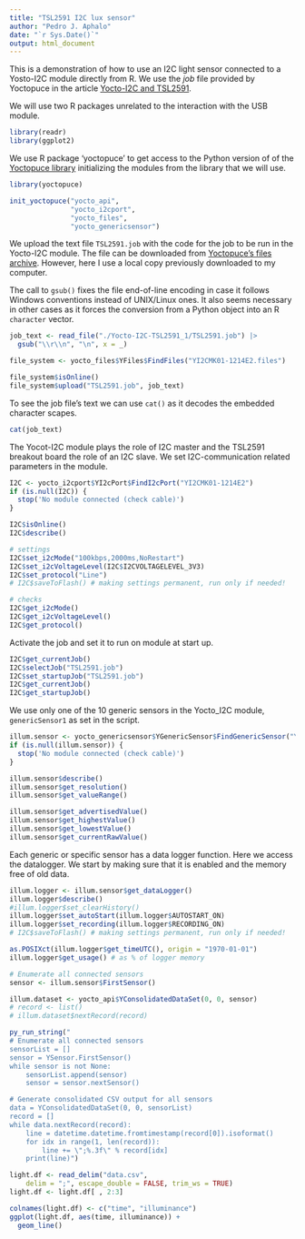 ```yaml
---
title: "TSL2591 I2C lux sensor"
author: "Pedro J. Aphalo"
date: "`r Sys.Date()`"
output: html_document
---
```


This is a demonstration of how to use an I2C light sensor connected to a
Yosto-I2C module directly from R. We use the _job_ file provided by Yoctopuce
in the article
[Yocto-I2C and TSL2591](https://www.yoctopuce.com/EN/article/yocto-i2c-and-tsl2591).

We will use two R packages unrelated to the interaction with the USB module.

```r
library(readr)
library(ggplot2)
```

We use R package 'yoctopuce' to get access to the Python version of of the
[Yoctopuce library](https://www.yoctopuce.com/EN/libraries.php) initializing 
the modules from the library that we will use.

```r
library(yoctopuce)

init_yoctopuce("yocto_api", 
               "yocto_i2cport", 
               "yocto_files", 
               "yocto_genericsensor")
```
We upload the text file `TSL2591.job` with the code for the job to be run in the 
Yocto-I2C module. The file can be downloaded from [Yoctopuce's files archive](https://www.yoctopuce.com/pubarchive/2020-11/Yocto-I2C-TSL2591_1.zip).
However, here I use a local copy previously downloaded to my computer.

The call to `gsub()` fixes the file end-of-line encoding in case it follows
Windows conventions instead of UNIX/Linux ones. It also seems necessary in other
cases as it forces the conversion from a Python object into an R `character`
vector.

```r
job_text <- read_file("./Yocto-I2C-TSL2591_1/TSL2591.job") |>
  gsub("\\r\\n", "\n", x = _)

file_system <- yocto_files$YFiles$FindFiles("YI2CMK01-1214E2.files")

file_system$isOnline()
file_system$upload("TSL2591.job", job_text)
```

To see the job file's text we can use `cat()` as it decodes the embedded
character scapes.

```r
cat(job_text)
```

The Yocot-I2C module plays the role of I2C master
and the TSL2591 breakout board the role of an I2C slave. 
We set I2C-communication related parameters in the  module.

```r
I2C <- yocto_i2cport$YI2cPort$FindI2cPort("YI2CMK01-1214E2")
if (is.null(I2C)) {
  stop('No module connected (check cable)')
}

I2C$isOnline()
I2C$describe()

# settings
I2C$set_i2cMode("100kbps,2000ms,NoRestart")
I2C$set_i2cVoltageLevel(I2C$I2CVOLTAGELEVEL_3V3)
I2C$set_protocol("Line")
# I2C$saveToFlash() # making settings permanent, run only if needed!

# checks
I2C$get_i2cMode()
I2C$get_i2cVoltageLevel()
I2C$get_protocol()
```
Activate the job and set it to run on module at start up.

```r
I2C$get_currentJob()
I2C$selectJob("TSL2591.job")
I2C$set_startupJob("TSL2591.job")
I2C$get_currentJob()
I2C$get_startupJob()
```

We use only one of the 10 generic sensors in the Yocto_I2C module, 
`genericSensor1` as set in the script.

```r
illum.sensor <- yocto_genericsensor$YGenericSensor$FindGenericSensor("YI2CMK01-1214E2.genericSensor1")
if (is.null(illum.sensor)) {
  stop('No module connected (check cable)')
}

illum.sensor$describe()
illum.sensor$get_resolution()
illum.sensor$get_valueRange()

illum.sensor$get_advertisedValue()
illum.sensor$get_highestValue()
illum.sensor$get_lowestValue()
illum.sensor$get_currentRawValue()
```

Each generic or specific sensor has a data logger function. Here we access
the datalogger. We start by making sure that it is enabled and the memory
free of old data.

```r
illum.logger <- illum.sensor$get_dataLogger()
illum.logger$describe()
#illum.logger$set_clearHistory()
illum.logger$set_autoStart(illum.logger$AUTOSTART_ON)
illum.logger$set_recording(illum.logger$RECORDING_ON)
# I2C$saveToFlash() # making settings permanent, run only if needed!

as.POSIXct(illum.logger$get_timeUTC(), origin = "1970-01-01")
illum.logger$get_usage() # as % of logger memory
```
```r
# Enumerate all connected sensors
sensor <- illum.sensor$FirstSensor()

illum.dataset <- yocto_api$YConsolidatedDataSet(0, 0, sensor)
# record <- list()
# illum.dataset$nextRecord(record)
```

```r
py_run_string("
# Enumerate all connected sensors
sensorList = []
sensor = YSensor.FirstSensor()
while sensor is not None:
    sensorList.append(sensor)
    sensor = sensor.nextSensor()

# Generate consolidated CSV output for all sensors
data = YConsolidatedDataSet(0, 0, sensorList)
record = []
while data.nextRecord(record):
    line = datetime.datetime.fromtimestamp(record[0]).isoformat()
    for idx in range(1, len(record)):
        line += \";%.3f\" % record[idx]
    print(line)")
```


```r
light.df <- read_delim("data.csv", 
    delim = ";", escape_double = FALSE, trim_ws = TRUE)
light.df <- light.df[ , 2:3]
```

```r
colnames(light.df) <- c("time", "illuminance")
ggplot(light.df, aes(time, illuminance)) +
  geom_line()
```


